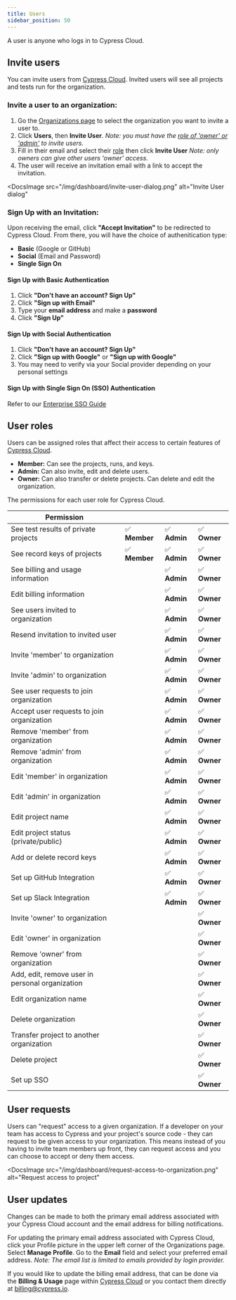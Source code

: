 ```yaml
---
title: Users
sidebar_position: 50
---
```


A user is anyone who logs in to Cypress Cloud.

## Invite users

You can invite users from [Cypress Cloud](https://on.cypress.io/cloud). Invited
users will see all projects and tests run for the organization.

### Invite a user to an organization:

1. Go the [Organizations page](https://on.cypress.io/cloud/organizations) to
   select the organization you want to invite a user to.
2. Click **Users**, then **Invite User**. _Note: you must have the
   [role of 'owner' or 'admin'](#User-roles) to invite users._
3. Fill in their email and select their [role](#User-roles) then click **Invite
   User** _Note: only owners can give other users 'owner' access._
4. The user will receive an invitation email with a link to accept the
   invitation.

<DocsImage
  src="/img/dashboard/invite-user-dialog.png"
  alt="Invite User dialog"
></DocsImage>

### Sign Up with an Invitation:

Upon receiving the email, click **"Accept Invitation"** to be redirected to
Cypress Cloud. From there, you will have the choice of authenitication type:

- **Basic** (Google or GitHub)
- **Social** (Email and Password)
- **Single Sign On**

#### **Sign Up with Basic Authentication**

1. Click **"Don't have an account? Sign Up"**
2. Click **"Sign up with Email"**
3. Type your **email address** and make a **password**
4. Click **"Sign Up"**

#### **Sign Up with Social Authentication**

1. Click **"Don't have an account? Sign Up"**
2. Click **"Sign up with Google"** or **"Sign up with Google"**
3. You may need to verify via your Social provider depending on your personal
   settings

#### **Sign Up with Single Sign On (SSO) Authentication**

Refer to our
[Enterprise SSO Guide](https://on.cypress.io/organizations#Slack-Integration)

## User roles

Users can be assigned roles that affect their access to certain features of
[Cypress Cloud](https://on.cypress.io/cloud).

- **Member:** Can see the projects, runs, and keys.
- **Admin:** Can also invite, edit and delete users.
- **Owner:** Can also transfer or delete projects. Can delete and edit the
  organization.

The permissions for each user role for Cypress Cloud.

| Permission                                      |               |              |              |
| ----------------------------------------------- | ------------- | ------------ | ------------ |
| See test results of private projects            | ✅ **Member** | ✅ **Admin** | ✅ **Owner** |
| See record keys of projects                     | ✅ **Member** | ✅ **Admin** | ✅ **Owner** |
| See billing and usage information               |               | ✅ **Admin** | ✅ **Owner** |
| Edit billing information                        |               | ✅ **Admin** | ✅ **Owner** |
| See users invited to organization               |               | ✅ **Admin** | ✅ **Owner** |
| Resend invitation to invited user               |               | ✅ **Admin** | ✅ **Owner** |
| Invite 'member' to organization                 |               | ✅ **Admin** | ✅ **Owner** |
| Invite 'admin' to organization                  |               | ✅ **Admin** | ✅ **Owner** |
| See user requests to join organization          |               | ✅ **Admin** | ✅ **Owner** |
| Accept user requests to join organization       |               | ✅ **Admin** | ✅ **Owner** |
| Remove 'member' from organization               |               | ✅ **Admin** | ✅ **Owner** |
| Remove 'admin' from organization                |               | ✅ **Admin** | ✅ **Owner** |
| Edit 'member' in organization                   |               | ✅ **Admin** | ✅ **Owner** |
| Edit 'admin' in organization                    |               | ✅ **Admin** | ✅ **Owner** |
| Edit project name                               |               | ✅ **Admin** | ✅ **Owner** |
| Edit project status (private/public}            |               | ✅ **Admin** | ✅ **Owner** |
| Add or delete record keys                       |               | ✅ **Admin** | ✅ **Owner** |
| Set up GitHub Integration                       |               | ✅ **Admin** | ✅ **Owner** |
| Set up Slack Integration                        |               | ✅ **Admin** | ✅ **Owner** |
| Invite 'owner' to organization                  |               |              | ✅ **Owner** |
| Edit 'owner' in organization                    |               |              | ✅ **Owner** |
| Remove 'owner' from organization                |               |              | ✅ **Owner** |
| Add, edit, remove user in personal organization |               |              | ✅ **Owner** |
| Edit organization name                          |               |              | ✅ **Owner** |
| Delete organization                             |               |              | ✅ **Owner** |
| Transfer project to another organization        |               |              | ✅ **Owner** |
| Delete project                                  |               |              | ✅ **Owner** |
| Set up SSO                                      |               |              | ✅ **Owner** |

## User requests

Users can "request" access to a given organization. If a developer on your team
has access to Cypress and your project's source code - they can request to be
given access to your organization. This means instead of you having to invite
team members up front, they can request access and you can choose to accept or
deny them access.

<DocsImage
  src="/img/dashboard/request-access-to-organization.png"
  alt="Request access to project"
></DocsImage>

## User updates

Changes can be made to both the primary email address associated with your
Cypress Cloud account and the email address for billing notifications.

For updating the primary email address associated with Cypress Cloud, click your
Profile picture in the upper left corner of the Organizations page. Select
**Manage Profile**. Go to the **Email** field and select your preferred email
address. _Note: The email list is limited to emails provided by login provider._

If you would like to update the billing email address, that can be done via the
**Billing & Usage** page within [Cypress Cloud](https://on.cypress.io/cloud) or
you contact them directly at [billing@cypress.io](mailto:billing@cypress.io).
